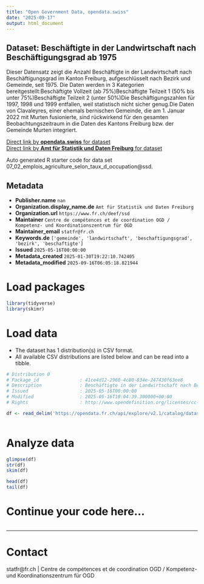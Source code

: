 ```yaml
---
title: "Open Government Data, opendata.swiss"
date: "2025-09-17"
output: html_document
---
```


## Dataset: Beschäftigte in der Landwirtschaft nach Beschäftigungsgrad ab 1975

Dieser Datensatz zeigt die Anzahl Beschäftigte in der Landwirtschaft nach Beschäftigungsgrad im Kanton Freiburg, aufgeschlüsselt nach Bezirk und Gemeinde, seit 1975. Die Daten werden in 3 Kategorien bereitgestellt:Beschäftigte Vollzeit (ab 75%)Beschäftigte Teilzeit 1 (50% bis unter 75%)Beschäftigte Teilzeit 2 (unter 50%)Die
Beschäftigungszahlen für 1997, 1998 und 1999 entfallen, weil statistisch nicht
sicher genug.Die Daten von Clavaleyres, einer ehemals bernischen Gemeinde, die am 1. Januar 2022 mit Murten fusionierte, sind rückwirkend für den gesamten Beobachtungszeitraum in die Daten des Kantons Freiburg bzw. der Gemeinde Murten integriert.

[Direct link by **opendata.swiss** for dataset](https://opendata.swiss/de/dataset/beschaftigte-in-der-landwirtschaft-nach-beschaftigungsgrad-ab-1975)<br>
[Direct link by **Amt für Statistik und Daten Freiburg** for dataset](https://opendata.fr.ch/explore/dataset/07_02_emplois_agriculture_selon_taux_d_occupation/)

Auto generated R starter code for data set 07_02_emplois_agriculture_selon_taux_d_occupation@ssd.

## Metadata

- **Publisher.name** `nan`
- **Organization.display_name.de** `Amt für Statistik und Daten Freiburg`
- **Organization.url** `https://www.fr.ch/deef/ssd`
- **Maintainer** `Centre de compétences et de coordination OGD / Kompetenz- und Koordinationszentrum für OGD`
- **Maintainer_email** `statfr@fr.ch`
- **Keywords.de** `['gemeinde', 'landwirtschaft', 'beschaftigungsgrad', 'bezirk', 'beschaftigte']`
- **Issued** `2025-05-16T00:00:00`
- **Metadata_created** `2025-01-30T19:22:10.742405`
- **Metadata_modified** `2025-09-16T06:05:18.821944`


# Load packages

```r

library(tidyverse)
library(skimr)

```

# Load data

-   The dataset has 1 distribution(s) in CSV format.
-   All available CSV distributions are listed below and can be read into a tibble.

```r

# Distribution 0
# Package_id               : 41ce4d12-2960-4c80-834e-247430f63ee8
# Description              : Beschäftigte in der Landwirtschaft nach Beschäftigungsgrad ab 1975 (csv)
# Issued                   : 2025-05-16T00:00:00
# Modified                 : 2025-05-16T10:04:39.300000+00:00
# Rights                   : http://www.opendefinition.org/licenses/cc-by-sa

df <- read_delim('https://opendata.fr.ch/api/explore/v2.1/catalog/datasets/07_02_emplois_agriculture_selon_taux_d_occupation/exports/csv?use_labels=true')



```

# Analyze data

```r

glimpse(df)
str(df)
skim(df)

head(df)
tail(df)

```

# Continue your code here...

```r

```

------------------------------------------------------------------------

# Contact

statfr@fr.ch | Centre de compétences et de coordination OGD / Kompetenz- und Koordinationszentrum für OGD
